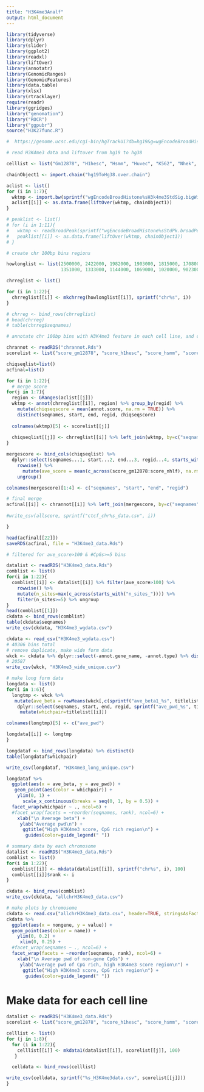 ```yaml
---
title: "H3K4me3Analf"
output: html_document
---
```


```r

library(tidyverse)
library(dplyr)
library(slider)
library(ggplot2)
library(readxl)
library(liftOver)
library(annotatr)
library(GenomicRanges)
library(GenomicFeatures)
library(data.table)
library(xlsx)
library(rtracklayer)
require(readr)
library(ggridges)
library("genomation")
library("ROCR")
library("ggpubr")
source("H3K27func.R")

```


```r

#  https://genome.ucsc.edu/cgi-bin/hgTrackUi?db=hg19&g=wgEncodeBroadHistone

# read H3K4me3 data and liftover from hg19 to hg38 

celllist <- list("Gm12878", "H1hesc", "Hsmm", "Huvec", "K562", "Nhek", "Nhlf")

chainObject1 <- import.chain("hg19ToHg38.over.chain")

aclist <- list()
for (i in 1:7){
  wktmp <- import.bw(sprintf("wgEncodeBroadHistone%sH3k4me3StdSig.bigWig", celllist[[i]]))
  aclist[[i]] <- as.data.frame(liftOver(wktmp, chainObject1))
}

# peaklist <- list()
# for (i in 1:11){
#   wktmp <- readBroadPeak(sprintf("wgEncodeBroadHistone%sStdPk.broadPeak.gz", samplelist[[i]]), track.line=FALSE, zero.based=TRUE)
#   peaklist[[i]] <- as.data.frame(liftOver(wktmp, chainObject1))
# }

```


```r

# create chr 100bp bins regions

howlonglist <- list(2500000, 2422000, 1982000, 1903000, 1815000, 1708000, 1594000, 1451000, 1384000, 1338000,
                    1351000, 1333000, 1144000, 1069000, 1020000, 902300, 832500, 802700, 590000, 643400, 467000, 508100)

chrreglist <- list()

for (i in 1:22){
  chrreglist[[i]] <- mkchrreg(howlonglist[[i]], sprintf("chr%s", i))
}

# chrreg <- bind_rows(chrreglist)
# head(chrreg)
# table(chrreg$seqnames)

```


```r

# annotate chr 100bp bins with H3K4me3 feature in each cell line, and calculate average H3K4me3 scores across the 7 cell lines for each bin

chrannot <- readRDS("chrannot.Rds")
scorelist <- list("score_gm12878", "score_h1hesc", "score_hsmm", "score_huvec", "score_k562", "score_nhec", "score_nhlf")

chiqseqlist=list()
acfinal=list()

for (i in 1:22){
  # merge score
for(j in 1:7){
  region <- GRanges(aclist[[j]])
  wktmp <- annot(chrreglist[[i]], region) %>% group_by(regid) %>% 
    mutate(chiqseqscore = mean(annot.score, na.rm = TRUE)) %>% 
    distinct(seqnames, start, end, regid, chiqseqscore)
    
  colnames(wktmp)[5] <- scorelist[[j]]
  
  chiqseqlist[[j]] <- chrreglist[[i]] %>% left_join(wktmp, by=c("seqnames", "start", "end", "regid"))
}

mergescore <- bind_cols(chiqseqlist) %>% 
  dplyr::select(seqnames...1, start...2, end...3, regid...4, starts_with("score_") ) %>% 
    rowwise() %>% 
      mutate(ave_score = mean(c_across(score_gm12878:score_nhlf), na.rm = TRUE)) %>% 
    ungroup()

colnames(mergescore)[1:4] <- c("seqnames", "start", "end", "regid")

# final merge
acfinal[[i]] <- chrannot[[i]] %>% left_join(mergescore, by=c("seqnames", "start", "end", "regid")) 
  
#write_csv(allscore, sprintf("ctcf_chr%s_data.csv", i))

}

head(acfinal[[22]])
saveRDS(acfinal, file = "H3K4me3_data.Rds")

```

```r

# filtered for ave_score>100 & #CpGs>=5 bins

datalist <- readRDS("H3K4me3_data.Rds")
comblist <- list()
for(i in 1:22){
  comblist[[i]] <- datalist[[i]] %>% filter(ave_score>100) %>% 
    rowwise() %>% 
    mutate(n_sites=max(c_across(starts_with("n_sites_")))) %>% 
    filter(n_sites>=5) %>% ungroup
}
head(comblist[[1]])
ckdata <- bind_rows(comblist)
table(ckdata$seqnames)
write_csv(ckdata, "H3K4me3_wgdata.csv")

ckdata <- read_csv("H3K4me3_wgdata.csv")
# 40306 bins total
# remove duplicate, make wide form data
wkck <- ckdata %>% dplyr::select(-annot.gene_name, -annot.type) %>% distinct()
# 20587
write_csv(wkck, "H3K4me3_wide_unique.csv")

# make long form data
longdata <- list()
for(i in 1:6){
  longtmp <- wkck %>%  
   mutate(ave_beta = rowMeans(wkck[,c(sprintf("ave_beta1_%s", titlelist[[i]]), sprintf("ave_beta2_%s", titlelist[[i]]))], na.rm=TRUE)) %>% 
    dplyr::select(seqnames, start, end, regid, sprintf("ave_pwd_%s", titlelist[[i]]), ave_beta) %>% 
     mutate(whichpair=titlelist[[i]])

colnames(longtmp)[5] <- c("ave_pwd")

longdata[[i]] <- longtmp
}

longdataf <- bind_rows(longdata) %>% distinct()
table(longdataf$whichpair)

write_csv(longdataf, "H3K4me3_long_unique.csv")

longdataf %>% 
  ggplot(aes(x = ave_beta, y = ave_pwd)) +
   geom_point(aes(color = whichpair)) +
    ylim(0, 1) +
      scale_x_continuous(breaks = seq(0, 1, by = 0.5)) +
  facet_wrap(whichpair ~ ., ncol=6) +
  #facet_wrap(facets = ~reorder(seqnames, rank), ncol=6) +
    xlab("\n Average beta") +
     ylab("Average pwd\n") +
      ggtitle("High H3K4me3 score, CpG rich region\n") + 
       guides(color=guide_legend(" "))


```


```r
# summary data by each chromosome
datalist <- readRDS("H3K4me3_data.Rds")
comblist <- list()
for(i in 1:22){
  comblist[[i]] <- mkdata(datalist[[i]], sprintf("chr%s", i), 100)
  comblist[[i]]$rank <- i
}

ckdata <- bind_rows(comblist)
write_csv(ckdata, "allchrH3K4me3_data.csv")

```

```r
# make plots by chromosome
ckdata <- read.csv("allchrH3K4me3_data.csv", header=TRUE, stringsAsFactors=FALSE)
ckdata %>% 
  ggplot(aes(x = nongene, y = value)) +
  geom_point(aes(color = name)) +
    ylim(0, 0.2) +
     xlim(0, 0.25) +
  #facet_wrap(seqnames ~ ., ncol=6) +
  facet_wrap(facets = ~reorder(seqnames, rank), ncol=6) +
    xlab("\n Average pwd of non-gene CpGs") +
     ylab("Average pwd of CpG rich, high H3K4me3 score region\n") +
      ggtitle("High H3K4me3 score, CpG rich region\n") + 
       guides(color=guide_legend(" "))

```

# Make data for each cell line

```r
datalist <- readRDS("H3K4me3_data.Rds")
scorelist <- list("score_gm12878", "score_h1hesc", "score_hsmm", "score_huvec", "score_k562", "score_nhec", "score_nhlf", "ave_score")

celllist <- list()
for (j in 1:8){
  for (i in 1:22){
    celllist[[i]] <- mkdata1(datalist[[i]], scorelist[[j]], 100)
   }

  celldata <- bind_rows(celllist)

write_csv(celldata, sprintf("%s_H3K4me3data.csv", scorelist[[j]]))
}

```







